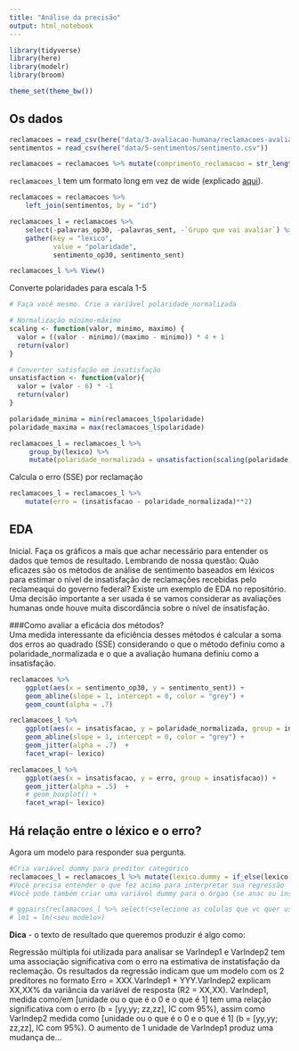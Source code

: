 ```yaml
---
title: "Análise da precisão"
output: html_notebook
---
```


```r
library(tidyverse)
library(here)
library(modelr)
library(broom)

theme_set(theme_bw())
```

## Os dados

```r

reclamacoes = read_csv(here("data/3-avaliacao-humana/reclamacoes-avaliadas-20190515.csv"))
sentimentos = read_csv(here("data/5-sentimentos/sentimento.csv"))

reclamacoes = reclamacoes %>% mutate(comprimento_reclamacao = str_length(texto))
```

`reclamacoes_l` tem um formato long em vez de wide (explicado [aqui](https://sejdemyr.github.io/r-tutorials/basics/wide-and-long/)).

```r
reclamacoes = reclamacoes %>% 
    left_join(sentimentos, by = "id")

reclamacoes_l = reclamacoes %>%  
    select(-palavras_op30, -palavras_sent, -`Grupo que vai avaliar`) %>% 
    gather(key = "lexico", 
           value = "polaridade", 
           sentimento_op30, sentimento_sent)

reclamacoes_l %>% View()

```

Converte polaridades para escala 1-5

```r

# Faça você mesmo. Crie a variável polaridade_normalizada

# Normalização mínimo-máximo
scaling <- function(valor, minimo, maximo) {
  valor = ((valor - minimo)/(maximo - minimo)) * 4 + 1
  return(valor)
}

# Converter satisfação em insatisfação
unsatisfaction <- function(valor){
  valor = (valor - 6) * -1                              
  return(valor)
}

polaridade_minima = min(reclamacoes_l$polaridade)
polaridade_maxima = max(reclamacoes_l$polaridade)

reclamacoes_l = reclamacoes_l %>% 
     group_by(lexico) %>% 
     mutate(polaridade_normalizada = unsatisfaction(scaling(polaridade, polaridade_minima, polaridade_maxima)))

```

Calcula o erro (SSE) por reclamação

```r
reclamacoes_l = reclamacoes_l %>% 
    mutate(erro = (insatisfacao - polaridade_normalizada)**2)
```


## EDA

Inicial. Faça os gráficos a mais que achar necessário para entender os dados que temos de resultado. Lembrando de nossa questão: Quão eficazes são os métodos de análise de sentimento baseados em léxicos para estimar o nível de insatisfação de reclamações recebidas pelo reclameaqui do governo federal? Existe um exemplo de EDA no repositório. Uma decisão importante a ser usada é se vamos considerar as avaliações humanas onde houve muita discordância sobre o nível de insatisfação.

###Como avaliar a eficácia dos métodos?  
Uma medida interessante da eficiência desses métodos é calcular a soma dos erros ao quadrado (SSE) considerando o que o método definiu como a polaridade_normalizada e o que a avaliação humana definiu como a insatisfação.

```r
reclamacoes %>% 
    ggplot(aes(x = sentimento_op30, y = sentimento_sent)) + 
    geom_abline(slope = 1, intercept = 0, color = "grey") + 
    geom_count(alpha = .7) 
```

```r
reclamacoes_l %>% 
    ggplot(aes(x = insatisfacao, y = polaridade_normalizada, group = insatisfacao)) + 
    geom_abline(slope = 1, intercept = 0, color = "grey") + 
    geom_jitter(alpha = .7)  + 
    facet_wrap(~ lexico)

reclamacoes_l %>% 
    ggplot(aes(x = insatisfacao, y = erro, group = insatisfacao)) + 
    geom_jitter(alpha = .5)  +
    # geom_boxplot() + 
    facet_wrap(~ lexico)
```


## Há relação entre o léxico e o erro?

Agora um modelo para responder sua pergunta.

```r
#Cria variável dummy para preditor categórico
reclamacoes_l = reclamacoes_l %>% mutate(lexico.dummy = if_else(lexico == "sentimento_sent", 1, 0))
#Você precisa entender o que fez acima para interpretar sua regressão
#Você pode também criar uma variável dummy para o órgao (se anac ou inss)

# ggpairs(reclamacoes_l %>% select(<selecione as colulas que vc quer usar aqui>))
# lm1 = lm(<seu modelo>)
```

**Dica** - o texto de resultado que queremos produzir é algo como: 

Regressão múltipla foi utilizada para analisar se VarIndep1 e VarIndep2 tem uma associação significativa com o erro na estimativa de instatisfação da reclemação. Os resultados da regressão indicam que um modelo com os 2 preditores no formato Erro = XXX.VarIndep1 + YYY.VarIndep2 explicam XX,XX% da variância da variável de resposta (R2 = XX,XX). VarIndep1, medida como/em [unidade ou o que é o 0 e o que é 1] tem uma relação significativa com o erro (b = [yy,yy;  zz,zz], IC com 95%), assim como VarIndep2 medida como [unidade ou o que é o 0 e o que é 1] (b = [yy,yy;  zz,zz], IC com 95%). O aumento de 1 unidade de VarIndep1 produz uma mudança de...

